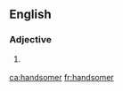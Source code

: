 ==English==

===Adjective===
{{head|en|adjective comparative form}}

# {{context|obsolete|lang=en}} {{en-comparative of|handsome}}

[[ca:handsomer]]
[[fr:handsomer]]